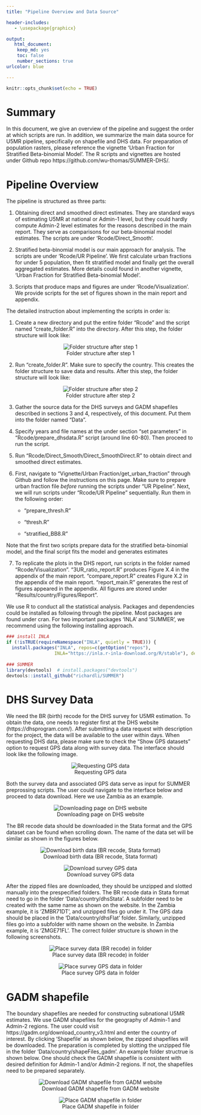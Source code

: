 ---
title: "Pipeline Overview and Data Source"

header-includes:
   - \usepackage{graphicx}

output: 
   html_document:
    keep_md: yes
    toc: false
    number_sections: true
urlcolor: blue

---


```{r setup, include=FALSE}
knitr::opts_chunk$set(echo = TRUE)
```


# Summary

In this document, we give an overview of the pipeline and suggest the order at which scripts are run.
In addition, we summarize the main data source for U5MR pipeline, specifically on shapefile and DHS data.  For preparation of population rasters, please reference the vignette 'Urban Fraction for Stratified Beta-binomial Model'. The R scripts and vignettes are hosted under Github repo https://github.com/wu-thomas/SUMMER-DHS/. 

# Pipeline Overview

The pipeline is structured as three parts: 
 
1. Obtaining direct and smoothed direct estimates. They are standard ways of estimating U5MR at national or Admin-1 level, but they could hardly compute Admin-2 level estimates for the reasons described in the main report. They serve as comparisons for our beta-binomial model estimates. The scripts are under 'Rcode/Direct_Smooth'.

2. Stratified beta-binomial model is our main approach for analysis. The scripts are under 'Rcode/UR Pipeline'. We first calculate urban fractions for under 5 population, then fit stratified model and finally get the overall aggregated estimates. More details could found in another vignette, 'Urban Fraction for Stratified Beta-binomial Model'.

3. Scripts that produce maps and figures are under 'Rcode/Visualization'. We provide scripts for the set of figures shown in the main report and appendix.  

The detailed instruction about implementing the scripts in order is:

1. Create a new directory and put the entire folder "Rcode" and the script named "create_folder.R" into the directory. After this step, the folder structure will look like: 

<center>

![Folder structure after step 1](folder_structure1.png)

</center>

2. Run "create_folder.R". Make sure to specify the country. This creates the folder structure to save data and results. After this step, the folder structure will look like: 

<center>

![Folder structure after step 2](folder_structure2.png)

</center>

3. Gather the source data for the DHS surveys and GADM shapefiles described in sections 3 and 4, respectively, of this document. Put them into the folder named "Data".

4. Specify years and file names at the under section "set parameters" in "Rcode/prepare_dhsdata.R" script (around line 60-80). Then proceed to run the script.

5. Run "Rcode/Direct_Smooth/Direct_SmoothDirect.R" to obtain direct and smoothed direct estimates.

6. First, navigate to “Vignette/Urban Fraction/get_urban_fraction” through Github and follow the instructions on this page. Make sure to prepare urban fraction file *before* running the scripts under “UR Pipeline”.
Next, we will run scripts under “Rcode/UR Pipeline” sequentially. Run them in the following order:

   + “prepare_thresh.R”

   + “thresh.R”

   + “stratified_BB8.R”

  Note that the first two scripts prepare data for the stratified beta-binomial model, and the final script fits the model and generates estimates

7. To replicate the plots in the DHS report, run scripts in the folder named "Rcode/Visualization". "3UR_ratio_report.R"  produces Figure X.4 in the appendix of the main report. "compare_report.R" creates Figure X.2 in the appendix of the main report. "report_main.R" generates the rest of figures appeared in the appendix.  All figures are stored under "Results/country/Figures/Report".

We use R to conduct all the statistical analysis. Packages and dependencies could be installed as following through the pipeline. Most packages are found under cran. For two important packages 'INLA' and 'SUMMER', we recommend using the following installing approach.

``` {r echo=TRUE, eval=FALSE}

### install INLA
if (!isTRUE(requireNamespace("INLA", quietly = TRUE))) {
  install.packages("INLA", repos=c(getOption("repos"), 
                  INLA="https://inla.r-inla-download.org/R/stable"), dep=TRUE)
    
### SUMMER
library(devtools)  # install.packages("devtools")
devtools::install_github("richardli/SUMMER")

```



# DHS Survey Data

We need the BR (birth) recode for the DHS survey for U5MR estimation. To obtain the data, one needs to register first at the DHS website (https://dhsprogram.com/). After submitting a data request with description for the project, the data will be available to the user within days. When requesting DHS data, please make sure to check the "Show GPS datasets" option to request GPS data along with survey data. The interface should look like the following image. 

<center>

![Requesting GPS data](show_GPS.png)

</center>


Both the survey data and associated GPS data serve as input for SUMMER preprossing scripts. The user could navigate to the interface below and proceed to data download. Here we use Zambia as an example.

<center>

![Downloading page on DHS website](DHS_survey_page.png)

</center>


The BR recode data should be downloaded in the Stata format and the GPS dataset can be found when scrolling down. The name of the data set will be similar as shown in the figures below.


<center>

![Download birth data (BR recode, Stata format)](BR_DT.PNG)

</center>


<center>

![Download survey GPS data](Spatial_flat.PNG)

</center>

After the zipped files are downloaded, they should be unzipped and slotted manually into the prespecified folders. The BR recode data in Stata format need to go in the folder 'Data/country/dhsStata'. A subfolder need to be created with the same name as shown on the website. In the Zambia example, it is 'ZMBR71DT', and unzipped files go under it. The GPS data should be placed in the 'Data/country/dhsFlat' folder. Similarly, unzipped files go into a subfolder with name shown on the website. In Zambia example, it is 'ZMGE71FL'. The correct folder structure is shown in the following screenshots. 


<center>

![Place survey data (BR recode) in folder](dhsStata.PNG)

</center>


<center>

![Place survey GPS data in folder](dhsFlat.PNG)

</center>

\newpage

# GADM shapefile

The boundary shapefiles are needed for constructing subnational U5MR estimates. We use GADM shapefiles for the geography of Admin-1 and Admin-2 regions. The user could visit https://gadm.org/download_country_v3.html and enter the country of interest. By clicking 'Shapefile' as shown below, the zipped shapefiles will be downloaded. The preparation is completed by slotting the unzipped file in the folder 'Data/country/shapeFiles_gadm'. An example folder structrue is shown below. One should check the GADM shapefile is consistent with desired definition for Admin-1 and/or Admin-2 regions. If not, the shapefiles need to be prepared separately.

<center>

![Download GADM shapefile from GADM website](GADM_web.jpg)

</center>


<center>

![Place GADM shapefile in folder](gadm.PNG)

</center>


